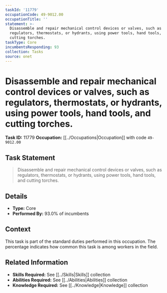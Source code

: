 ```yaml
---
taskId: '11779'
occupationCode: 49-9012.00
occupationTitle: ''
statement: >-
  Disassemble and repair mechanical control devices or valves, such as
  regulators, thermostats, or hydrants, using power tools, hand tools, and
  cutting torches.
taskType: Core
incumbentsResponding: 93
collection: Tasks
source: onet
---
```

# Disassemble and repair mechanical control devices or valves, such as regulators, thermostats, or hydrants, using power tools, hand tools, and cutting torches.

**Task ID:** 11779
**Occupation:** [[../Occupations|Occupation]] with code `49-9012.00`

## Task Statement

> Disassemble and repair mechanical control devices or valves, such as regulators, thermostats, or hydrants, using power tools, hand tools, and cutting torches.

## Details

- **Type:** Core
- **Performed By:** 93.0% of incumbents

## Context

This task is part of the standard duties performed in this occupation. The percentage indicates how common this task is among workers in the field.

## Related Information

- **Skills Required:** See [[../Skills|Skills]] collection
- **Abilities Required:** See [[../Abilities|Abilities]] collection
- **Knowledge Required:** See [[../Knowledge|Knowledge]] collection

